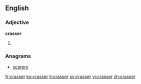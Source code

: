 ==English==

===Adjective===
'''crasser'''

# {{en-comparative of|crass}}

===Anagrams===
* [[scarers#English|scarers]]

[[fr:crasser]]
[[ko:crasser]]
[[it:crasser]]
[[sv:crasser]]
[[vi:crasser]]
[[zh:crasser]]